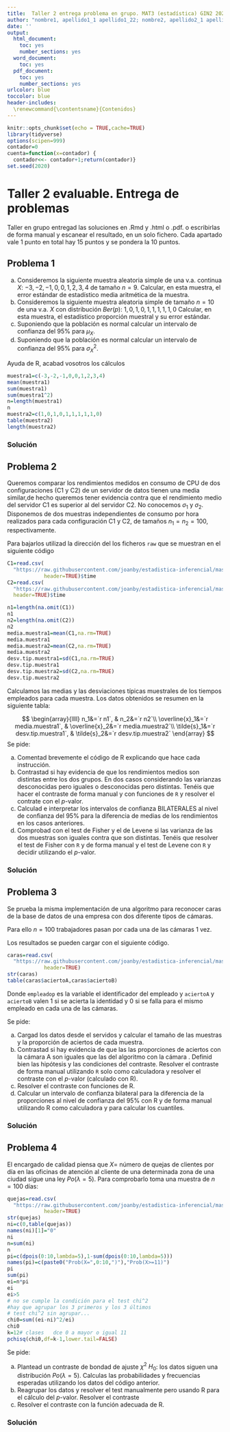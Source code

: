 ```yaml
---
title:  Taller 2 entrega problema en grupo. MAT3 (estadística) GIN2 2020-2021  -  Estadística inferencial mayo 2921.
author: "nombre1, apellido1_1 apellido1_22; nombre2, apellido2_1 apellido2_2;... "
date: ''
output:
  html_document: 
    toc: yes
    number_sections: yes
  word_document: 
    toc: yes
  pdf_document: 
    toc: yes
    number_sections: yes
urlcolor: blue
toccolor: blue
header-includes:
  \renewcommand{\contentsname}{Contenidos}
---
```



```r
knitr::opts_chunk$set(echo = TRUE,cache=TRUE)
library(tidyverse)
options(scipen=999)
contador=0
cuenta=function(x=contador) {
  contador<<- contador+1;return(contador)}
set.seed(2020)
```


#  Taller 2  evaluable. Entrega de problemas

Taller en grupo entregad las soluciones en .Rmd y .html o .pdf. o  escribirlas de forma manual y escanear el resultado, en un solo fichero. Cada apartado vale 1 punto en total hay 15 puntos y se pondera la 10 puntos.

## Problema 1

a.   Consideremos la siguiente muestra aleatoria simple  de una v.a. continua  $X$: $-3,-2,-1,0,0,1,2,3,4$ de tamaño $n=9$.
Calcular, en esta muestra, el error estándar de  estadístico media aritmética de la muestra.
b.  Consideremos la siguiente muestra aleatoria simple  de tamaño $n=10$ de una v.a. $X$ con distribución $Ber(p)$: $1,0,1,0,1,1,1,1,1,0$
Calcular, en esta muestra, el estadístico proporción muestral y su  error estándar.
d. Suponiendo que la población es normal calcular  un intervalo de confianza del $95\%$ para $\mu_X$.
e. Suponiendo que la población es normal calcular  un intervalo de confianza del $95\%$ para $\sigma^2_X$.

Ayuda de R, acabad vosotros los cálculos

```r
muestra1=c(-3,-2,-1,0,0,1,2,3,4)
mean(muestra1)
sum(muestra1)
sum(muestra1^2)
n=length(muestra1)
n
muestra2=c(1,0,1,0,1,1,1,1,1,0)
table(muestra2)
length(muestra2)
```




###  Solución


## Problema 2 


Queremos comparar los rendimientos medidos en consumo de CPU  de dos  configuraciones (C1 y C2)  de un servidor de datos   tienen una media similar,de hecho queremos tener evidencia contra que el rendimiento medio del  servidor C1 es superior al del servidor C2. No conocemos $\sigma_1$ y $\sigma_2$.
Disponemos de dos muestras independientes  de consumo por hora
realizados para cada configuración C1 y C2, de tamaños  $n_1=n_2=100$, respectivamente.

Para bajarlos utilizad la dirección del los ficheros `raw`  que se muestran en el siguiente código


```r
C1=read.csv(
  "https://raw.githubusercontent.com/joanby/estadistica-inferencial/master/datasets/C1.csv",
            header=TRUE)$time
C2=read.csv(
  "https://raw.githubusercontent.com/joanby/estadistica-inferencial/master/datasets/C2.csv",
  header=TRUE)$time

n1=length(na.omit(C1))
n1
n2=length(na.omit(C2))
n2
media.muestra1=mean(C1,na.rm=TRUE)
media.muestra1
media.muestra2=mean(C2,na.rm=TRUE)
media.muestra2
desv.tip.muestra1=sd(C1,na.rm=TRUE)
desv.tip.muestra1
desv.tip.muestra2=sd(C2,na.rm=TRUE)
desv.tip.muestra2
```

Calculamos las medias y las desviaciones típicas muestrales de los tiempos empleados para cada muestra. Los datos obtenidos se resumen en la siguiente tabla:


$$
\begin{array}{llll}
n_1&=`r n1`, & n_2&=`r n2`\\
\overline{x}_1&=`r media.muestra1`, & \overline{x}_2&=`r media.muestra2`\\
\tilde{s}_1&=`r desv.tip.muestra1`, & \tilde{s}_2&=`r desv.tip.muestra2`
\end{array}
$$
Se pide:

a. Comentad brevemente el código de R explicando que hace cada instrucción.
b. Contrastad si hay evidencia de que los rendimientos medios son distintas entre los dos grupos. En dos casos considerando las varianzas desconocidas pero iguales o desconocidas pero distintas. Tenéis que hacer el contraste de forma manual y con funciones de  `R` y resolver el contrate con el $p$-valor. 
c. Calculad e interpretar los intervalos de confianza BILATERALES al nivel de confianza del $95\%$ para la diferencia de medias de los rendimientos en los casos anteriores. 
d. Comprobad con el test de Fisher y el de Levene si las varianza de las dos muestras son iguales contra que son distintas. Tenéis que resolver el test de Fisher con `R` y de forma manual y el test de Levene con `R`  y decidir utilizando el $p$-valor. 


### Solución

## Problema 3 

Se prueba la misma implementación de una algoritmo para reconocer caras de la base de  datos de una empresa  con dos diferente tipos de cámaras. 

Para ello  $n=100$ trabajadores pasan por cada una de las cámaras 1 vez.

Los resultados se pueden cargar  con el siguiente código.




```r
caras=read.csv(
  "https://raw.githubusercontent.com/joanby/estadistica-inferencial/master/datasets/caras.csv",
            header=TRUE)
str(caras)
table(caras$aciertoA,caras$aciertoB)

```

Donde `empleadop`  es la variable  el identificador del empleado y  `aciertoA` y  `aciertoB`  valen 1  si se acierta la identidad y 0 si se falla para  el mismo empleado en cada una de las cámaras.  


Se pide:

a. Cargad los datos desde el servidos y calcular el tamaño de las muestras y la proporción de aciertos de cada muestra.
b. Contrastad si hay evidencia de que las las proporciones de aciertos con la cámara A  son iguales que las  del algoritmo con la cámara . Definid bien las hipótesis y las condiciones del contraste. Resolver el contraste de forma manual utilizando  `R` solo como calculadora  y resolver el contraste con el $p$-valor (calculado con R).
c. Resolver el contraste con funciones de  R.
d. Calcular un intervalo de confianza bilateral para la diferencia de la proporciones al nivel de confianza del $95\%$ con R y de forma manual utilizando R  como calculadora y para calcular los cuantiles.



###  Solución



## Problema 4

 
 
El encargado de calidad piensa que $X=$ número de quejas de clientes  por día en las oficinas de atención al cliente de una determinada zona de una ciudad sigue una ley $Po(\lambda=5)$. Para comprobarlo toma una muestra de $n=100$ días:


```r
quejas=read.csv(
  "https://raw.githubusercontent.com/joanby/estadistica-inferencial/master/datasets/quejas.csv",
            header=TRUE)
str(quejas)
ni=c(0,table(quejas))
names(ni)[1]="0"
ni
n=sum(ni)
n
pi=c(dpois(0:10,lambda=5),1-sum(dpois(0:10,lambda=5)))
names(pi)=c(paste0("Prob(X=",0:10,")"),"Prob(X>=11)")
pi
sum(pi)
ei=n*pi
ei
ei>5 
# no se cumple la condición para el test chi^2
#hay que agrupar los 3 primeros y los 3 últimos
# test chi^2 sin agrupar...
chi0=sum((ei-ni)^2/ei)
chi0
k=12# clases   dce 0 a mayor o igual 11
pchisq(chi0,df=k-1,lower.tail=FALSE)
```

Se pide:

a. Plantead un contraste de bondad de ajuste  $\chi^2$ $H_0$: los datos siguen una distribución $Po(\lambda=5)$. Calculas las probabilidades y frecuencias esperadas utilizando los datos del código anterior.
b. Reagrupar los datos y resolver el test manualmente pero usando R para el cálculo del $p$-valor. Resolver el contraste
c. Resolver el contraste con la función adecuada  de  R.




###  Solución


